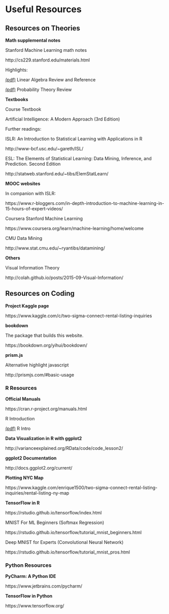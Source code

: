 # Useful Resources

## Resources on Theories

**Math supplemental notes**

Stanford Machine Learning math notes

http://cs229.stanford.edu/materials.html

Highlights:

[(pdf)](http://cs229.stanford.edu/section/cs229-linalg.pdf) Linear Algebra Review and Reference

[(pdf)](http://cs229.stanford.edu/section/cs229-prob.pdf) Probability Theory Review

**Textbooks**

Course Textbook

Artificial Intelligence: A Modern Approach (3rd Edition)

Further readings:

ISLR: An Introduction to Statistical Learning with Applications in R

http://www-bcf.usc.edu/~gareth/ISL/

ESL: The Elements of Statistical Learning: Data Mining, Inference, and Prediction. Second Edition

http://statweb.stanford.edu/~tibs/ElemStatLearn/

**MOOC websites**

In companion with ISLR:

https://www.r-bloggers.com/in-depth-introduction-to-machine-learning-in-15-hours-of-expert-videos/

Coursera Stanford Machine Learning

https://www.coursera.org/learn/machine-learning/home/welcome

CMU Data Mining

http://www.stat.cmu.edu/~ryantibs/datamining/

**Others**

Visual Information Theory

http://colah.github.io/posts/2015-09-Visual-Information/

## Resources on Coding

**Project Kaggle page**

https://www.kaggle.com/c/two-sigma-connect-rental-listing-inquiries

**bookdown**

The package that builds this website.

https://bookdown.org/yihui/bookdown/

**prism.js**

Alternative highlight javascript

http://prismjs.com/#basic-usage

### R Resources

**Official Manuals**

https://cran.r-project.org/manuals.html

R Introduction

[(pdf)](https://cran.r-project.org/doc/manuals/r-release/R-intro.pdf) R Intro

**Data Visualization in R with ggplot2**

http://varianceexplained.org/RData/code/code_lesson2/

**ggplot2 Documentation**

http://docs.ggplot2.org/current/

**Plotting NYC Map**

https://www.kaggle.com/enrique1500/two-sigma-connect-rental-listing-inquiries/rental-listing-ny-map

**TensorFlow in R**

https://rstudio.github.io/tensorflow/index.html

MNIST For ML Beginners (Softmax Regression)

https://rstudio.github.io/tensorflow/tutorial_mnist_beginners.html

Deep MNIST for Experts (Convolutional Neural Network)

https://rstudio.github.io/tensorflow/tutorial_mnist_pros.html

### Python Resources

**PyCharm: A Python IDE**

https://www.jetbrains.com/pycharm/

**TensorFlow in Python**

https://www.tensorflow.org/

